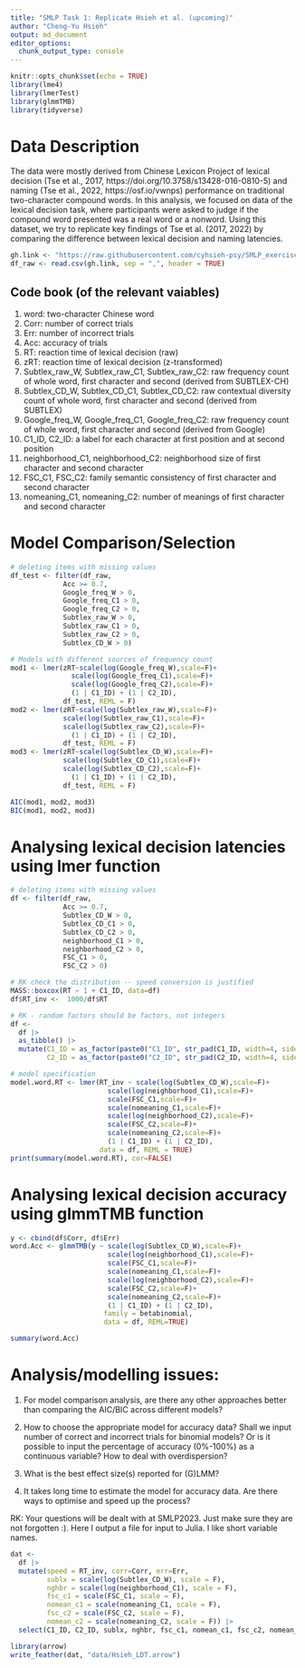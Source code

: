 ```yaml
---
title: "SMLP Task 1: Replicate Hsieh et al. (upcoming)"
author: "Cheng-Yu Hsieh" 
output: md_document
editor_options: 
  chunk_output_type: console
---
```


```r
knitr::opts_chunk$set(echo = TRUE)
library(lme4)
library(lmerTest)
library(glmmTMB)
library(tidyverse)
```

# Data Description

The data were mostly derived from Chinese Lexicon Project of lexical decision (Tse et al., 2017, https://doi.org/10.3758/s13428-016-0810-5) and naming (Tse et al., 2022, https://osf.io/vwnps) performance on traditional two-character compound words. In this analysis, we focused on data of the lexical decision task, where participants were asked to judge if the compound word presented was a real word or a nonword. Using this dataset, we try to replicate key findings of Tse et al. (2017, 2022) by comparing the difference between lexical decision and naming latencies. 

```r

gh.link <- "https://raw.githubusercontent.com/cyhsieh-psy/SMLP_exercise/main/Chinese_Lexicon_Project_SMLP.csv"
df_raw <- read.csv(gh.link, sep = ",", header = TRUE)

```

## Code book (of the relevant vaiables)

1. word: two-character Chinese word
2. Corr: number of correct trials
3. Err: number of incorrect trials
4. Acc: accuracy of trials
5. RT: reaction time of lexical decision (raw)
6. zRT: reaction time of lexical decision (z-transformed)
7. Subtlex_raw_W, Subtlex_raw_C1, Subtlex_raw_C2: raw frequency count of whole word, first character and second (derived from SUBTLEX-CH)
8. Subtlex_CD_W, Subtlex_CD_C1, Subtlex_CD_C2: raw contextual diversity count of whole word, first character and second (derived from SUBTLEX)
9. Google_freq_W, Google_freq_C1, Google_freq_C2: raw frequency count of whole word, first character and second (derived from Google)
10. C1_ID, C2_ID: a label for each character at first position and at second position
11. neighborhood_C1, neighborhood_C2: neighborhood size of first character and second character
12. FSC_C1, FSC_C2: family semantic consistency of first character and second character
13. nomeaning_C1, nomeaning_C2: number of meanings of first character and second character 

# Model Comparison/Selection

```r

# deleting items with missing values
df_test <- filter(df_raw,
             Acc >= 0.7,
             Google_freq_W > 0,
             Google_freq_C1 > 0,
             Google_freq_C2 > 0,
             Subtlex_raw_W > 0, 
             Subtlex_raw_C1 > 0,
             Subtlex_raw_C2 > 0,
             Subtlex_CD_W > 0)

# Models with different sources of frequency count
mod1 <- lmer(zRT~scale(log(Google_freq_W),scale=F)+
               scale(log(Google_freq_C1),scale=F)+
               scale(log(Google_freq_C2),scale=F)+
               (1 | C1_ID) + (1 | C2_ID), 
             df_test, REML = F)
mod2 <- lmer(zRT~scale(log(Subtlex_raw_W),scale=F)+
             scale(log(Subtlex_raw_C1),scale=F)+
             scale(log(Subtlex_raw_C2),scale=F)+
               (1 | C1_ID) + (1 | C2_ID), 
             df_test, REML = F)
mod3 <- lmer(zRT~scale(log(Subtlex_CD_W),scale=F)+
             scale(log(Subtlex_CD_C1),scale=F)+
             scale(log(Subtlex_CD_C2),scale=F)+
               (1 | C1_ID) + (1 | C2_ID), 
             df_test, REML = F)

AIC(mod1, mod2, mod3)
BIC(mod1, mod2, mod3)

```

# Analysing lexical decision latencies using lmer function

```r
# deleting items with missing values
df <- filter(df_raw,
             Acc >= 0.7,
             Subtlex_CD_W > 0,
             Subtlex_CD_C1 > 0,
             Subtlex_CD_C2 > 0,
             neighborhood_C1 > 0,
             neighborhood_C2 > 0,
             FSC_C1 > 0,
             FSC_C2 > 0)

# RK check the distribution -- speed conversion is justified
MASS::boxcox(RT ~ 1 + C1_ID, data=df)
df$RT_inv <-  1000/df$RT

# RK - random factors should be factors, not integers
df <- 
  df |> 
  as_tibble() |> 
  mutate(C1_ID = as_factor(paste0("C1_ID", str_pad(C1_ID, width=4, side="left", pad="0"))),
         C2_ID = as_factor(paste0("C2_ID", str_pad(C2_ID, width=4, side="left", pad="0"))))

# model specification
model.word.RT <- lmer(RT_inv ~ scale(log(Subtlex_CD_W),scale=F)+
                        scale(log(neighborhood_C1),scale=F)+
                        scale(FSC_C1,scale=F)+
                        scale(nomeaning_C1,scale=F)+
                        scale(log(neighborhood_C2),scale=F)+
                        scale(FSC_C2,scale=F)+
                        scale(nomeaning_C2,scale=F)+
                        (1 | C1_ID) + (1 | C2_ID),
                      data = df, REML = TRUE)
print(summary(model.word.RT), cor=FALSE)
```

# Analysing lexical decision accuracy using glmmTMB function
```r
y <- cbind(df$Corr, df$Err)
word.Acc <- glmmTMB(y ~ scale(log(Subtlex_CD_W),scale=F)+
                        scale(log(neighborhood_C1),scale=F)+
                        scale(FSC_C1,scale=F)+
                        scale(nomeaning_C1,scale=F)+
                        scale(log(neighborhood_C2),scale=F)+
                        scale(FSC_C2,scale=F)+
                        scale(nomeaning_C2,scale=F)+
                        (1 | C1_ID) + (1 | C2_ID),
                       family = betabinomial,
                       data = df, REML=TRUE)

summary(word.Acc)

```


# Analysis/modelling issues:

1. For model comparison analysis, are there any other approaches better than comparing the AIC/BIC across different models? 

2. How to choose the appropriate model for accuracy data? Shall we input number of correct and incorrect trials for binomial models? Or is it possible to input the percentage of accuracy (0%-100%) as a continuous variable? How to deal with overdispersion?

3. What is the best effect size(s) reported for (G)LMM?

4. It takes long time to estimate the model for accuracy data. Are there ways to optimise and speed up the process?

RK: Your questions will be dealt with at SMLP2023. Just make sure they are not forgotten :). Here I output a file for input to Julia. I like short variable names.

```r
dat <- 
  df |> 
  mutate(speed = RT_inv, corr=Corr, err=Err,
         sublx = scale(log(Subtlex_CD_W), scale = F),
         nghbr = scale(log(neighborhood_C1), scale = F),
         fsc_c1 = scale(FSC_C1, scale = F),
         nomean_c1 = scale(nomeaning_C1, scale = F),
         fsc_c2 = scale(FSC_C2, scale = F),
         nomean_c2 = scale(nomeaning_C2, scale = F)) |> 
  select(C1_ID, C2_ID, sublx, nghbr, fsc_c1, nomean_c1, fsc_c2, nomean_c2, speed, corr, err)

library(arrow)
write_feather(dat, "data/Hsieh_LDT.arrow")
```


